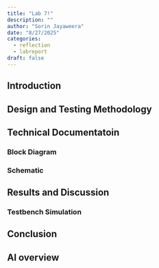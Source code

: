 ```yaml
---
title: "Lab 7!"
description: ""
author: "Sorin Jayaweera"
date: "8/27/2025"
categories:
  - reflection
  - labreport
draft: false
---
```



## Introduction

## Design and Testing Methodology

## Technical Documentatoin

### Block Diagram

### Schematic

## Results and Discussion

### Testbench Simulation

## Conclusion

## AI overview

